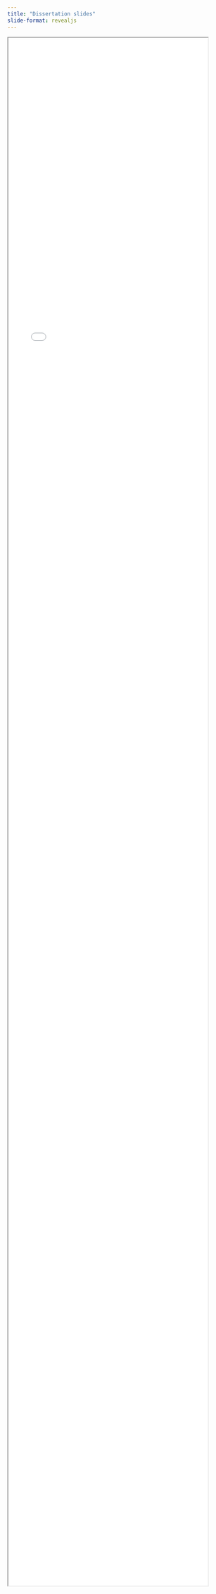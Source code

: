 ```yaml
---
title: "Dissertation slides"
slide-format: revealjs
---
```


```{=html}
<iframe class="slide-deck" src="defense_presentation_docs/defense_quartopres.html" width="90%" height="90%"></iframe>
```
